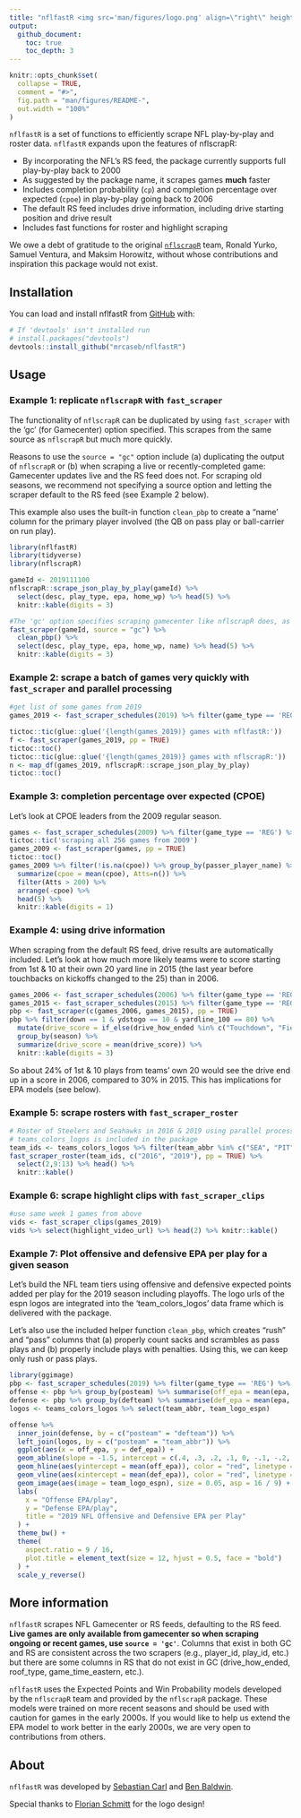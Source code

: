 ```yaml
---
title: "nflfastR <img src='man/figures/logo.png' align=\"right\" height=\"250\" />"
output:
  github_document:
    toc: true
    toc_depth: 3
---
```


<!-- README.md is generated from README.Rmd. Please edit that file -->

```r
knitr::opts_chunk$set(
  collapse = TRUE,
  comment = "#>",
  fig.path = "man/figures/README-",
  out.width = "100%"
)
```



<!-- badges: start -->
<!-- badges: end -->

`nflfastR` is a set of functions to efficiently scrape NFL play-by-play and roster data. `nflfastR` expands upon the features of nflscrapR:
  
* By incorporating the NFL's RS feed, the package currently supports full play-by-play back to 2000
* As suggested by the package name, it scrapes games **much** faster
* Includes completion probability (`cp`) and completion percentage over expected (`cpoe`) in play-by-play going back to 2006
* The default RS feed includes drive information, including drive starting position and drive result
* Includes fast functions for roster and highlight scraping

We owe a debt of gratitude to the original [`nflscrapR`](https://github.com/maksimhorowitz/nflscrapR) team, Ronald Yurko, Samuel Ventura, and Maksim Horowitz, without whose contributions and inspiration this package would not exist.


## Installation

You can load and install nflfastR from [GitHub](https://github.com/) with:

``` r
# If 'devtools' isn't installed run
# install.packages("devtools")
devtools::install_github("mrcaseb/nflfastR")
```

## Usage

### Example 1: replicate `nflscrapR` with `fast_scraper`

The functionality of `nflscrapR` can be duplicated by using `fast_scraper` with the 'gc' (for Gamecenter) option specified. This scrapes from the same source as `nflscrapR` but much more quickly. 

Reasons to use the `source = "gc"` option include (a) duplicating the output of `nflscrapR` or (b) when scraping a live or recently-completed game: Gamecenter updates live and the RS feed does not. For scraping old seasons, we recommend not specifying a source option and letting the scraper default to the RS feed (see Example 2 below).

This example also uses the built-in function `clean_pbp` to create a "name' column for the primary player involved (the QB on pass play or ball-carrier on run play).

``` r
library(nflfastR)
library(tidyverse)
library(nflscrapR)

gameId <- 2019111100
nflscrapR::scrape_json_play_by_play(gameId) %>%
  select(desc, play_type, epa, home_wp) %>% head(5) %>% 
  knitr::kable(digits = 3)
```

``` r
#The 'gc' option specifies scraping gamecenter like nflscrapR does, as opposed to 'rs'
fast_scraper(gameId, source = "gc") %>%
  clean_pbp() %>%
  select(desc, play_type, epa, home_wp, name) %>% head(5) %>% 
  knitr::kable(digits = 3)
```

### Example 2: scrape a batch of games very quickly with `fast_scraper` and parallel processing
``` r
#get list of some games from 2019
games_2019 <- fast_scraper_schedules(2019) %>% filter(game_type == 'REG') %>% head(16) %>% pull(game_id)

tictoc::tic(glue::glue('{length(games_2019)} games with nflfastR:'))
f <- fast_scraper(games_2019, pp = TRUE)
tictoc::toc()
tictoc::tic(glue::glue('{length(games_2019)} games with nflscrapR:'))
n <- map_df(games_2019, nflscrapR::scrape_json_play_by_play)
tictoc::toc()
```

### Example 3: completion percentage over expected (CPOE)

Let's look at CPOE leaders from the 2009 regular season.
``` r
games <- fast_scraper_schedules(2009) %>% filter(game_type == 'REG') %>% pull(game_id)
tictoc::tic('scraping all 256 games from 2009')
games_2009 <- fast_scraper(games, pp = TRUE)
tictoc::toc()
games_2009 %>% filter(!is.na(cpoe)) %>% group_by(passer_player_name) %>%
  summarize(cpoe = mean(cpoe), Atts=n()) %>%
  filter(Atts > 200) %>%
  arrange(-cpoe) %>%
  head(5) %>% 
  knitr::kable(digits = 1)
```

### Example 4: using drive information
When scraping from the default RS feed, drive results are automatically included. Let's look at how much more likely teams were to score starting from 1st & 10 at their own 20 yard line in 2015 (the last year before touchbacks on kickoffs changed to the 25) than in 2006.
``` r
games_2006 <- fast_scraper_schedules(2006) %>% filter(game_type == 'REG') %>% pull(game_id)
games_2015 <- fast_scraper_schedules(2015) %>% filter(game_type == 'REG') %>% pull(game_id)
pbp <- fast_scraper(c(games_2006, games_2015), pp = TRUE)
pbp %>% filter(down == 1 & ydstogo == 10 & yardline_100 == 80) %>%
  mutate(drive_score = if_else(drive_how_ended %in% c("Touchdown", "Field_Goal"), 1, 0)) %>%
  group_by(season) %>%
  summarize(drive_score = mean(drive_score)) %>% 
  knitr::kable(digits = 3)
```

So about 24% of 1st & 10 plays from teams' own 20 would see the drive end up in a score in 2006, compared to 30% in 2015. This has implications for EPA models (see below).

### Example 5: scrape rosters with `fast_scraper_roster`
``` r
# Roster of Steelers and Seahawks in 2016 & 2019 using parallel processing
# teams_colors_logos is included in the package
team_ids <- teams_colors_logos %>% filter(team_abbr %in% c("SEA", "PIT")) %>% pull(team_id)
fast_scraper_roster(team_ids, c("2016", "2019"), pp = TRUE) %>% 
  select(2,9:13) %>% head() %>%
  knitr::kable()
```

### Example 6: scrape highlight clips with `fast_scraper_clips`
``` r
#use same week 1 games from above
vids <- fast_scraper_clips(games_2019)
vids %>% select(highlight_video_url) %>% head(2) %>% knitr::kable()
```

### Example 7: Plot offensive and defensive EPA per play for a given season
Let's build the NFL team tiers using offensive and defensive expected points added per play for the 2019 season including playoffs. The logo urls of the espn logos are integrated into the 'team_colors_logos' data frame which is delivered with the package. 

Let's also use the included helper function `clean_pbp`, which creates "rush" and "pass" columns that (a) properly count sacks and scrambles as pass plays and (b) properly include plays with penalties. Using this, we can keep only rush or pass plays.
```r
library(ggimage)
pbp <- fast_scraper_schedules(2019) %>% filter(game_type == 'REG') %>% pull(game_id) %>% fast_scraper(pp = TRUE) %>% clean_pbp() %>% filter(rush == 1 | pass == 1)
offense <- pbp %>% group_by(posteam) %>% summarise(off_epa = mean(epa, na.rm = TRUE))
defense <- pbp %>% group_by(defteam) %>% summarise(def_epa = mean(epa, na.rm = TRUE))
logos <- teams_colors_logos %>% select(team_abbr, team_logo_espn)

offense %>%
  inner_join(defense, by = c("posteam" = "defteam")) %>%
  left_join(logos, by = c("posteam" = "team_abbr")) %>%
  ggplot(aes(x = off_epa, y = def_epa)) +
  geom_abline(slope = -1.5, intercept = c(.4, .3, .2, .1, 0, -.1, -.2, -.3), alpha = .2) +
  geom_hline(aes(yintercept = mean(off_epa)), color = "red", linetype = "dashed") +
  geom_vline(aes(xintercept = mean(def_epa)), color = "red", linetype = "dashed") +
  geom_image(aes(image = team_logo_espn), size = 0.05, asp = 16 / 9) +
  labs(
    x = "Offense EPA/play",
    y = "Defense EPA/play",
    title = "2019 NFL Offensive and Defensive EPA per Play"
  ) +
  theme_bw() +
  theme(
    aspect.ratio = 9 / 16,
    plot.title = element_text(size = 12, hjust = 0.5, face = "bold")
  ) +
  scale_y_reverse()
```

## More information

`nflfastR` scrapes NFL Gamecenter or RS feeds, defaulting to the RS feed. **Live games are only available from gamecenter so when scraping ongoing or recent games, use `source = 'gc'`**. Columns that exist in both GC and RS are consistent across the two scrapers (e.g., player_id, play_id, etc.) but there are some columns in RS that do not exist in GC (drive_how_ended, roof_type, game_time_eastern, etc.).

`nflfastR` uses the Expected Points and Win Probability models developed by the `nflscrapR` team and provided by the `nflscrapR` package. These models were trained on more recent seasons  and should be used with caution for games in the early 2000s. If you would like to help us extend the EPA model to work better in the early 2000s, we are very open to contributions from others.

## About

`nflfastR` was developed by [Sebastian Carl](https://twitter.com/mrcaseb) and [Ben Baldwin](https://twitter.com/benbbaldwin).

Special thanks to [Florian Schmitt](https://twitter.com/Flosch1006) for the logo design!
